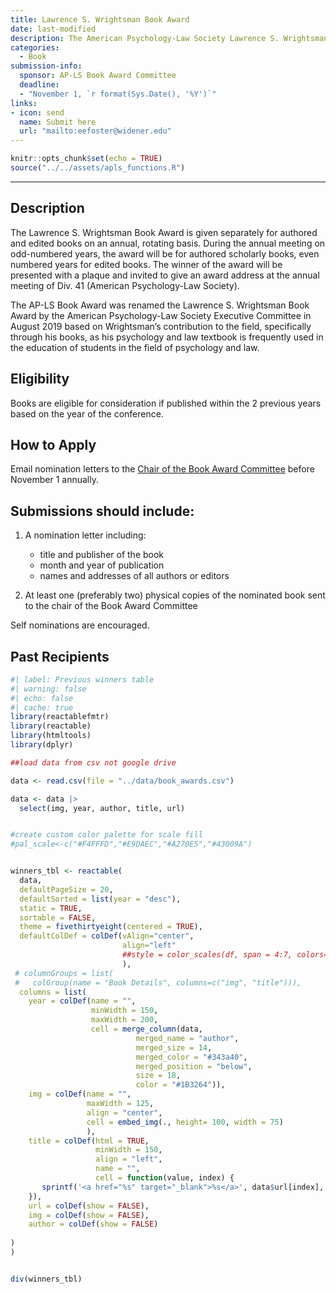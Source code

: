 ```yaml
---
title: Lawrence S. Wrightsman Book Award
date: last-modified
description: The American Psychology-Law Society Lawrence S. Wrightsman Book Award is given for a scholarly book devoted to psychology and law issues. The award is intended to recognize outstanding scholarship in psychology and law.
categories:
  - Book
submission-info:
  sponsor: AP-LS Book Award Committee
  deadline: 
  - "November 1, `r format(Sys.Date(), '%Y')`"
links:
- icon: send
  name: Submit here
  url: "mailto:eefoster@widener.edu"
---
```



```r
knitr::opts_chunk$set(echo = TRUE)
source("../../assets/apls_functions.R")
```

<hr>

::: panel-tabset
## Description

The Lawrence S. Wrightsman Book Award is given separately for authored and edited books on an annual, rotating basis. During the annual meeting on odd-numbered years, the award will be for authored scholarly books, even numbered years for edited books. The winner of the award will be presented with a plaque and invited to give an award address at the annual meeting of Div. 41 (American Psychology-Law Society).

The AP-LS Book Award was renamed the Lawrence S. Wrightsman Book Award by the American Psychology-Law Society Executive Committee in August 2019 based on Wrightsman's contribution to the field, specifically through his books, as his psychology and law textbook is frequently used in the education of students in the field of psychology and law.

## Eligibility

Books are eligible for consideration if published within the 2 previous years based on the year of the conference.

## How to Apply
Email nomination letters to the [Chair of the Book Award Committee](emailto:eefoster@widener.edu) before November 1 annually.

:::{.callout-tip} 
## Submissions should include:

1.  A nomination letter including:

    -   title and publisher of the book
    -   month and year of publication
    -   names and addresses of all authors or editors

2.  At least one (preferably two) physical copies of the nominated book sent to the chair of the Book Award Committee

Self nominations are encouraged.

:::

## Past Recipients

```r
#| label: Previous winners table 
#| warning: false
#| echo: false
#| cache: true
library(reactablefmtr)
library(reactable)
library(htmltools)
library(dplyr)

##load data from csv not google drive

data <- read.csv(file = "../data/book_awards.csv")

data <- data |> 
  select(img, year, author, title, url)


#create custom color palette for scale fill
#pal_scale<-c("#F4FFFD","#E9DAEC","#A270E5","#43009A")


winners_tbl <- reactable(
  data,
  defaultPageSize = 20,
  defaultSorted = list(year = "desc"),
  static = TRUE,
  sortable = FALSE,
  theme = fivethirtyeight(centered = TRUE),
  defaultColDef = colDef(vAlign="center",
                         align="left"
                         ##style = color_scales(df, span = 4:7, colors=pal_scale)
                         ),
 # columnGroups = list(
 #   colGroup(name = "Book Details", columns=c("img", "title"))),
  columns = list(
    year = colDef(name = "",
                  minWidth = 150,
                  maxWidth = 200,
                  cell = merge_column(data, 
                            merged_name = "author",
                            merged_size = 14,
                            merged_color = "#343a40",
                            merged_position = "below",
                            size = 18,
                            color = "#1B3264")),
    img = colDef(name = "",
                 maxWidth = 125,
                 align = "center",
                 cell = embed_img(., height= 100, width = 75)
                 ),
    title = colDef(html = TRUE,
                   minWidth = 150,
                   align = "left",
                   name = "",
                   cell = function(value, index) {
       sprintf('<a href="%s" target="_blank">%s</a>', data$url[index], value)
    }),
    url = colDef(show = FALSE),
    img = colDef(show = FALSE),
    author = colDef(show = FALSE)
                
)
) 


div(winners_tbl)

```

:::